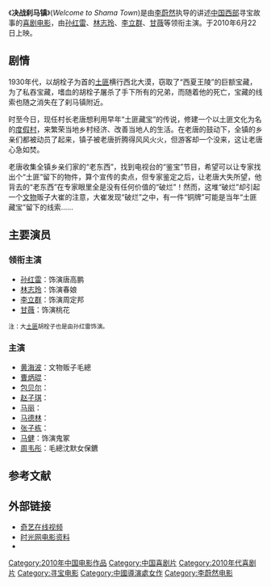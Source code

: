 {{Infobox Film
| name           = 决战刹马镇
| original_name  = Welcome to Shama Town
| image          = Welcome to Shama Town.jpg
| caption        = 
| director       =  [[李蔚然|李蔚然]]
| co-director    = 
| producer       = 卓顺国<br>鲁阳
| writer         = [[周志勇|周志勇]]<br>李蔚然
| starring       = [[孙红雷|孙红雷]]、[[林志玲|林志玲]]、[[李立群|李立群]]、[[甘薇|甘薇]]
| music          =  
| cinematography = [[赵小丁|赵小丁]]
| editing        = 
| studio         = [[乐视娱乐投资（北京）有限公司|乐视娱乐投资（北京）有限公司]]<br>[[上海文广新闻传媒集团|上海文广新闻传媒集团]]
| distributor    = [[中国电影集团公司|中国电影集团公司]]<br>[[华夏电影发行有限责任公司|华夏电影发行有限责任公司]]<br>[[大地时代电影发行（北京）有限公司|大地时代电影发行（北京）有限公司]]<br>[[上海星光文化传播有限公司|上海星光文化传播有限公司]]
| released       = 中国大陆：2010年6月22日<br>台湾：2011年4月29日
| runtime        = 104 分钟
| country        = {{CHN}}
| language       = [[普通話|普通話]]
| budget         = 
| gross          = 
| website        = 
| amg_id         = 
| imdb_id        = 
}}
《'''决战刹马镇'''》(''Welcome to Shama Town'')是由[[李蔚然|李蔚然]]执导的讲述[[中国西部|中国西部]]寻宝故事的[[喜剧电影|喜剧电影]]，由[[孙红雷|孙红雷]]、[[林志玲|林志玲]]、[[李立群|李立群]]、[[甘薇|甘薇]]等领衔主演。于2010年6月22日上映。

== 剧情 ==
1930年代，以胡栓子为首的[[土匪|土匪]]横行西北大漠，窃取了“西夏王陵”的巨额宝藏，为了私吞宝藏，嗜血的胡栓子屠杀了手下所有的兄弟，而随着他的死亡，宝藏的线索也随之消失在了刹马镇附近。

时至今日，现任村长老唐想利用早年“土匪藏宝”的传说，修建一个以土匪文化为名的[[度假村|度假村]]，来繁荣当地乡村经济、改善当地人的生活。在老唐的鼓动下，全镇的乡亲们都被动员了起来，镇子被老唐折腾得风风火火，但游客却一个没来，这让老唐心急如焚。

老唐收集全镇乡亲们家的“老东西”，找到电视台的“鉴宝”节目，希望可以让专家找出个“土匪”留下的物件，算个宣传的卖点，但专家鉴定之后，让老唐大失所望，他背去的“老东西”在专家眼里全是没有任何价值的“破烂”！然而，这堆“破烂”却引起一个[[文物|文物]]贩子大崔的注意，大崔发现“破烂”之中，有一件“铜牌”可能是当年“土匪藏宝”留下的线索……

== 主要演员 ==
=== 领衔主演 ===
*[[孙红雷|孙红雷]]：饰演唐高鹏
*[[林志玲|林志玲]]：饰演春娘
*[[李立群|李立群]]：饰演周定邦
*[[甘薇|甘薇]]：饰演桃花
<small>注：大[[土匪|土匪]]胡栓子也是由孙红雷饰演。</small>

=== 主演 ===
*[[黄海波|黄海波]]：文物贩子毛總
*[[曹炳琨|曹炳琨]]：
*[[包贝尔|包贝尔]]：
*[[赵子琪|赵子琪]]：
*[[马丽|马丽]]：
*[[马德林|马德林]]：
*[[张子栋|张子栋]]：
*[[马健|马健]]：饰演鬼冢
*[[周韦彤|周韦彤]]：毛總沈默女保鑣

==参考文献==
{{reflist}}

==外部链接==
*[http://www.qiyi.com/dianying/20100726/n26725.html 奇艺在线视频]{{Wayback|url=http://www.qiyi.com/dianying/20100726/n26725.html |date=20110615185451 }}
*[https://web.archive.org/web/20110623213609/http://movie.mtime.com/115552/ 时光网电影资料]
* {{IMDb title|1929278|Jue zhan cha ma zhen}}

{{DEFAULTSORT:JUE}}
[[Category:2010年中国电影作品|Category:2010年中国电影作品]]
[[Category:中国喜剧片|Category:中国喜剧片]]
[[Category:2010年代喜剧片|Category:2010年代喜剧片]]
[[Category:寻宝电影|Category:寻宝电影]]
[[Category:中國導演處女作|Category:中國導演處女作]]
[[Category:李蔚然电影|Category:李蔚然电影]]